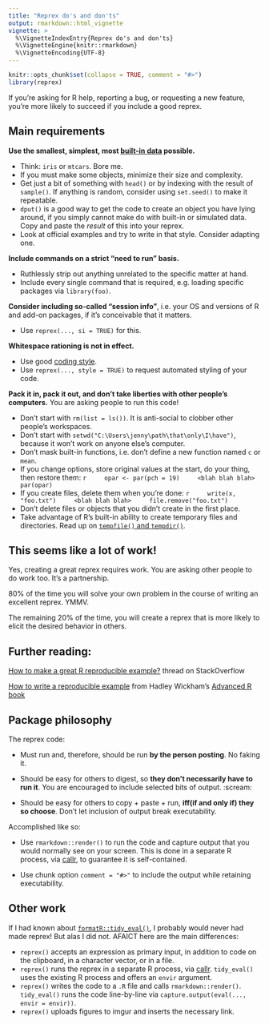 ```yaml
---
title: "Reprex do's and don'ts"
output: rmarkdown::html_vignette
vignette: >
  %\VignetteIndexEntry{Reprex do's and don'ts}
  %\VignetteEngine{knitr::rmarkdown}
  %\VignetteEncoding{UTF-8}
---
```


```r
knitr::opts_chunk$set(collapse = TRUE, comment = "#>")
library(reprex)
```

If you're asking for R help, reporting a bug, or requesting a new feature, you're more likely to succeed if you include a good reprex.

## Main requirements

**Use the smallest, simplest, most [built-in data](https://stat.ethz.ch/R-manual/R-patched/library/datasets/html/00Index.html) possible.**

  - Think: `iris` or `mtcars`. Bore me.
  - If you must make some objects, minimize their size and complexity.
  - Get just a bit of something with `head()` or by indexing with the result of `sample()`. If anything is random, consider using `set.seed()` to make it repeatable.
  - `dput()` is a good way to get the code to create an object you have lying around, if you simply cannot make do with built-in or simulated data. Copy and paste the *result* of this into your reprex.
  - Look at official examples and try to write in that style. Consider adapting one.

**Include commands on a strict "need to run" basis.**

  - Ruthlessly strip out anything unrelated to the specific matter at hand.
  - Include every single command that is required, e.g. loading specific packages via `library(foo)`.

**Consider including so-called "session info"**, i.e. your OS and versions of R and add-on packages, if it's conceivable that it matters.

  - Use `reprex(..., si = TRUE)` for this.

**Whitespace rationing is not in effect.**

  - Use good [coding style](http://style.tidyverse.org).
  - Use `reprex(..., style = TRUE)` to request automated styling of your code.

**Pack it in, pack it out, and don't take liberties with other people's computers.** You are asking people to run this code!

  - Don't start with `rm(list = ls())`. It is anti-social to clobber other people's workspaces.
  - Don't start with `setwd("C:\Users\jenny\path\that\only\I\have")`, because it won't work on anyone else's computer.
  - Don't mask built-in functions, i.e. don't define a new function named `c` or `mean`.
  - If you change options, store original values at the start, do your thing, then restore them:
    ``` r
    opar <- par(pch = 19)
    <blah blah blah>
    par(opar)
    ```
  - If you create files, delete them when you're done:
    ``` r
    write(x, "foo.txt")
    <blah blah blah>
    file.remove("foo.txt")
    ```
  - Don't delete files or objects that you didn't create in the first place.
  - Take advantage of R's built-in ability to create temporary files and directories. Read up on [`tempfile()` and `tempdir()`](https://stat.ethz.ch/R-manual/R-devel/library/base/html/tempfile.html).
  
## This seems like a lot of work!
  
Yes, creating a great reprex requires work. You are asking other people to do work too. It's a partnership.

80% of the time you will solve your own problem in the course of writing an excellent reprex. YMMV.
  
The remaining 20% of the time, you will create a reprex that is more likely to elicit the desired behavior in others.

## Further reading:

[How to make a great R reproducible example?](https://stackoverflow.com/questions/5963269/how-to-make-a-great-r-reproducible-example/16532098) thread on StackOverflow

[How to write a reproducible example](http://adv-r.had.co.nz/Reproducibility.html) from Hadley Wickham's [Advanced R book](http://adv-r.had.co.nz)

## Package philosophy

The reprex code:

  * Must run and, therefore, should be run **by the person posting**. No faking it.

  * Should be easy for others to digest, so **they don't necessarily have to run it**. You are encouraged to include selected bits of output. :scream:

  * Should be easy for others to copy + paste + run, **iff(if and only if) they so choose**. Don't let inclusion of output break executability.

Accomplished like so:

  * Use `rmarkdown::render()` to run the code and capture output that you would normally see on your screen. This is done in a separate R process, via [callr](https://cran.r-project.org/package=callr), to guarantee it is self-contained.

  * Use chunk option `comment = "#>"` to include the output while retaining executability.

## Other work

If I had known about [`formatR::tidy_eval()`](http://yihui.name/formatR/), I probably would never had made reprex! But alas I did not. AFAICT here are the main differences:

  * `reprex()` accepts an expression as primary input, in addition to code on the clipboard, in a character vector, or in a file.
  * `reprex()` runs the reprex in a separate R process, via [callr](https://cran.r-project.org/package=callr). `tidy_eval()` uses the existing R process and offers an `envir` argument.
  * `reprex()` writes the code to a `.R` file and calls `rmarkdown::render()`. `tidy_eval()` runs the code line-by-line via `capture.output(eval(..., envir = envir))`.
  * `reprex()` uploads figures to imgur and inserts the necessary link.
